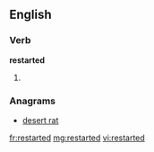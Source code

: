 ==English==

===Verb===
'''restarted'''

# {{past of|[[restart]]}}

===Anagrams===
* [[desert rat#English|desert rat]]

[[fr:restarted]]
[[mg:restarted]]
[[vi:restarted]]